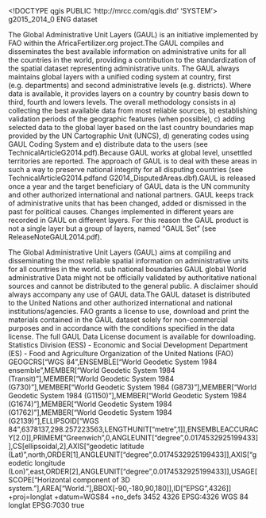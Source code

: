 <!DOCTYPE qgis PUBLIC 'http://mrcc.com/qgis.dtd' 'SYSTEM'>
<qgis version="3.36.1-Maidenhead">
  <identifier>g2015_2014_0</identifier>
  <parentidentifier></parentidentifier>
  <language>ENG</language>
  <type>dataset</type>
  <title>The Global Administrative Unit Layers  - GAUL 2015</title>
  <abstract>The Global Administrative Unit Layers (GAUL) is an initiative implemented by FAO within the AfricaFertilizer.org project.The GAUL compiles and disseminates the best available information on administrative units for all the countries in the world, providing a contribution to the standardization of the spatial dataset representing administrative units. The GAUL always maintains global layers with a unified coding system at country, first (e.g. departments) and second administrative levels (e.g. districts). Where data is available, it provides layers on a country by country basis down to third, fourth and lowers levels. The overall methodology consists in a) collecting the best available data from most reliable sources, b) establishing validation periods of the geographic features (when possible), c) adding selected data to the global layer based on the last country boundaries map provided by the UN Cartographic Unit (UNCS), d) generating codes using GAUL Coding System and e) distribute data to the users (see TechnicalArticleG2014.pdf).Because GAUL works at global level, unsettled territories are reported. The approach of GAUL is to deal with these areas in such a way to preserve national integrity for all disputing countries (see TechnicalArticleG2014.pdfand G2014_DisputedAreas.dbf).GAUL is released once a year and the target beneficiary of GAUL data is the UN community and other authorized international and national partners. GAUL keeps track of administrative units that has been changed, added or dismissed in the past for political causes. Changes implemented in different years are recorded in GAUL on different layers. For this reason the GAUL product is not a single layer but a group of layers, named "GAUL Set" (see ReleaseNoteGAUL2014.pdf).

The Global Administrative Unit Layers (GAUL) aims at compiling and disseminating the most reliable spatial information on administrative units for all countries in the world.</abstract>
  <keywords vocabulary="Search keys">
    <keyword>sub national boundaries</keyword>
    <keyword>GAUL</keyword>
    <keyword>global</keyword>
    <keyword>World</keyword>
    <keyword>administrative</keyword>
  </keywords>
  <contact>
    <name></name>
    <organization></organization>
    <position></position>
    <voice></voice>
    <fax></fax>
    <email></email>
    <role></role>
  </contact>
  <links/>
  <dates/>
  <fees></fees>
  <constraints type="Limitations of use">Data might not be officially validated by authoritative national sources and cannot be distributed to the general public. A disclaimer should always accompany any use of GAUL data.The GAUL dataset is distributed to the United Nations and other authorized international and national institutions/agencies. FAO grants a license to use, download and print the materials contained in the GAUL dataset solely for non-commercial purposes and in accordance with the conditions specified in the data license. The full GAUL Data License document is available for downloading.</constraints>
  <rights>Statistics Division (ESS) - Economic and Social Development Department (ES) - Food and Agriculture Organization of the United Nations (FAO)</rights>
  <encoding></encoding>
  <crs>
    <spatialrefsys nativeFormat="Wkt">
      <wkt>GEOGCRS["WGS 84",ENSEMBLE["World Geodetic System 1984 ensemble",MEMBER["World Geodetic System 1984 (Transit)"],MEMBER["World Geodetic System 1984 (G730)"],MEMBER["World Geodetic System 1984 (G873)"],MEMBER["World Geodetic System 1984 (G1150)"],MEMBER["World Geodetic System 1984 (G1674)"],MEMBER["World Geodetic System 1984 (G1762)"],MEMBER["World Geodetic System 1984 (G2139)"],ELLIPSOID["WGS 84",6378137,298.257223563,LENGTHUNIT["metre",1]],ENSEMBLEACCURACY[2.0]],PRIMEM["Greenwich",0,ANGLEUNIT["degree",0.0174532925199433]],CS[ellipsoidal,2],AXIS["geodetic latitude (Lat)",north,ORDER[1],ANGLEUNIT["degree",0.0174532925199433]],AXIS["geodetic longitude (Lon)",east,ORDER[2],ANGLEUNIT["degree",0.0174532925199433]],USAGE[SCOPE["Horizontal component of 3D system."],AREA["World."],BBOX[-90,-180,90,180]],ID["EPSG",4326]]</wkt>
      <proj4>+proj=longlat +datum=WGS84 +no_defs</proj4>
      <srsid>3452</srsid>
      <srid>4326</srid>
      <authid>EPSG:4326</authid>
      <description>WGS 84</description>
      <projectionacronym>longlat</projectionacronym>
      <ellipsoidacronym>EPSG:7030</ellipsoidacronym>
      <geographicflag>true</geographicflag>
    </spatialrefsys>
  </crs>
  <extent>
    <spatial maxx="180" miny="-89.90000200000000063" minx="-180" minz="0" maxz="0" maxy="83.62741900000000328" dimensions="2" crs="EPSG:4326"/>
    <temporal>
      <period>
        <start></start>
        <end></end>
      </period>
    </temporal>
  </extent>
</qgis>
